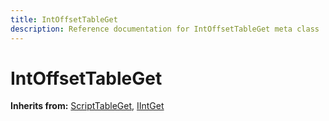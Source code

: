 ```yaml
---
title: IntOffsetTableGet
description: Reference documentation for IntOffsetTableGet meta class
---
```



# IntOffsetTableGet

**Inherits from:** [ScriptTableGet](/classes/scripttableget), [IIntGet](/classes/iintget)

<ClassDetails file="/db/classes/IntOffsetTableGet.dc3b7f658496.json" />
